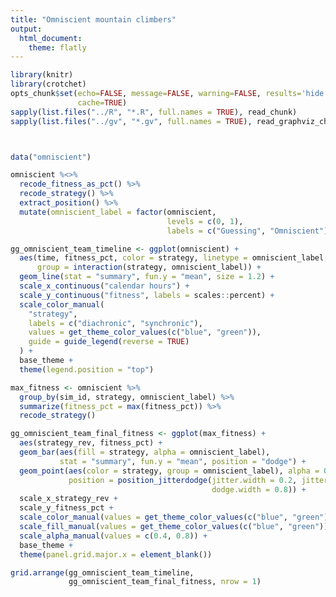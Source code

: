 ```yaml
---
title: "Omniscient mountain climbers"
output:
  html_document:
    theme: flatly
---
```


```r
library(knitr)
library(crotchet)
opts_chunk$set(echo=FALSE, message=FALSE, warning=FALSE, results='hide',
               cache=TRUE)
sapply(list.files("../R", "*.R", full.names = TRUE), read_chunk)
sapply(list.files("../gv", "*.gv", full.names = TRUE), read_graphviz_chunk)
```

```r
```

```r
```

```r
data("omniscient")

omniscient %<>%
  recode_fitness_as_pct() %>%
  recode_strategy() %>%
  extract_position() %>%
  mutate(omniscient_label = factor(omniscient,
                                   levels = c(0, 1),
                                   labels = c("Guessing", "Omniscient")))

gg_omniscient_team_timeline <- ggplot(omniscient) +
  aes(time, fitness_pct, color = strategy, linetype = omniscient_label,
      group = interaction(strategy, omniscient_label)) +
  geom_line(stat = "summary", fun.y = "mean", size = 1.2) +
  scale_x_continuous("calendar hours") +
  scale_y_continuous("fitness", labels = scales::percent) +
  scale_color_manual(
    "strategy",
    labels = c("diachronic", "synchronic"),
    values = get_theme_color_values(c("blue", "green")),
    guide = guide_legend(reverse = TRUE)
  ) +
  base_theme +
  theme(legend.position = "top")

max_fitness <- omniscient %>%
  group_by(sim_id, strategy, omniscient_label) %>%
  summarize(fitness_pct = max(fitness_pct)) %>%
  recode_strategy()

gg_omniscient_team_final_fitness <- ggplot(max_fitness) +
  aes(strategy_rev, fitness_pct) +
  geom_bar(aes(fill = strategy, alpha = omniscient_label),
           stat = "summary", fun.y = "mean", position = "dodge") +
  geom_point(aes(color = strategy, group = omniscient_label), alpha = 0.2,
             position = position_jitterdodge(jitter.width = 0.2, jitter.height = 0.0,
                                             dodge.width = 0.8)) +
  scale_x_strategy_rev +
  scale_y_fitness_pct +
  scale_color_manual(values = get_theme_color_values(c("blue", "green"))) +
  scale_fill_manual(values = get_theme_color_values(c("blue", "green"))) +
  scale_alpha_manual(values = c(0.4, 0.8)) +
  base_theme +
  theme(panel.grid.major.x = element_blank())

grid.arrange(gg_omniscient_team_timeline,
             gg_omniscient_team_final_fitness, nrow = 1)
```